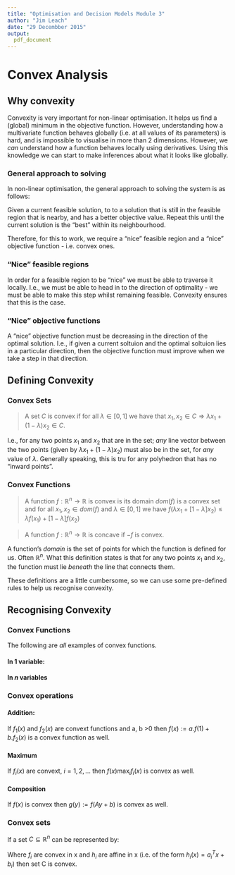 ```yaml
---
title: "Optimisation and Decision Models Module 3"
author: "Jim Leach"
date: "29 Decembber 2015"
output:
  pdf_document
---
```


# Convex Analysis

## Why convexity

Convexity is very important for non-linear optimisation. It helps us find a (global) minimum in the objective function. However, understanding how a multivariate function behaves globally (i.e. at all values of its parameters) is hard, and is impossible to visualise in more than 2 dimensions. However, we _can_ understand how a function behaves locally using derivatives. Using this knowledge we can start to make inferences about what it looks like globally. 

### General approach to solving

In non-linear optimisation, the general approach to solving the system is as follows:

Given a current feasible solution, to to a solution that is still in the feasible region that is nearby, and has a better objective value. Repeat this until the current solution is the "best" within its neighbourhood. 

Therefore, for this to work, we require a "nice" feasible region and a "nice" objective function - i.e. convex ones. 

### "Nice" feasible regions

In order for a feasible region to be "nice" we must be able to traverse it locally. I.e., we must be able to head in to the direction of optimality - we must be able to make this step whilst remaining feasible. Convexity ensures that this is the case. 

### "Nice" objective functions

A "nice" objective function must be decreasing in the direction of the optimal solution. I.e., if given a current soltuion and the optimal soltuion lies in a particular direction, then the objective function must improve when we take a step in that direction. 

## Defining Convexity

### Convex Sets

> A set $C$ is convex if for all $\lambda \in [0, 1]$ we have that $x_1, x_2 \in C \Rightarrow \lambda x_1 + (1-\lambda)x_2 \in C$.

I.e., for any two points $x_1$ and $x_2$ that are in the set; _any_ line vector between the two points (given by $\lambda x_1 + (1-\lambda)x_2$) must also be in the set, for _any_ value of $\lambda$. Generally speaking, this is tru for any polyhedron that has no "inward points". 

### Convex Functions

> A function $f: \mathbb{R}^n \rightarrow \mathbb{R}$ is convex is its domain $dom(f)$ is a convex set and for all $x_1, x_2 \in dom(f)$ and $\lambda \in [0, 1]$ we have $f(\lambda x_1 + [1-\lambda]x_2) \leq \lambda f(x_1) + [1-\lambda]f(x_2)$

> A function $f: \mathbb{R}^n \rightarrow \mathbb{R}$  is concave if $-f$ is convex. 

A function's _domain_ is the set of points for which the function is defined for us. Often $\mathbb{R}^n$. What this definition states is that for any two points $x_1$ and $x_2$, the function must lie _beneath_ the line that connects them. 

These definitions are a little cumbersome, so we can use some pre-defined rules to help us recognise convexity.

## Recognising Convexity

### Convex Functions

The following are _all_ examples of convex functions.

#### In 1 variable:

\begin{equation*}
\begin{split}
f(x) = ax + b \\
f(x) = x^2 + bx + c \\
f(x) = |x| \\
f(x) = -ln(x)\text{ for } x>0 \\
f(x) = \frac{1}{x}\text{ for } x>0 \\
f(x) = e^x
\end{split}
\end{equation*}

#### In $n$ variables
\begin{equation*}
\begin{split}
f(x) = a^Tx + b \\
f(x) = x^TMx + c^Tx \text{ where M is positive semi-definite} \\
f(x) = ||x|| \text{ where ||.|| is any norm} \\
f(x) = \sum_{i=1}^m -ln(b_i - a_i^Tx) \text{ for x satisfying } Ax <b
\end{split}
\end{equation*}

### Convex operations

#### Addition:

If $f_1(x)$ and $f_2(x)$ are convext functions and a, b >0 then $f(x) := a.f(1)+b.f_2(x)$ is a convex function as well.

#### Maximum

If $f_i(x)$ are convext, $i = 1, 2, ...$ then $f(x) \max_i f_i(x)$ is convex as well.

#### Composition

If $f(x)$ is convex then $g(y) := f(Ay+b)$ is convex as well.

### Convex sets

If a set $C \subseteq \mathbb{R}^n$ can be represented by:

\begin{equation*}
C = \{ x \in \mathbb{R}^n: \begin{split} f_i(x) \leq 0 \forall i = 1, ..., m_1 \\
                                      h_i(x) = 0 \forall i = 1, ..., m_2 \\    
                        \end{split}
\}
\end{equation*}

Where $f_i$ are convex in x and $h_i$ are affine in x (i.e. of the form $h_i(x) = a_i^Tx + b_i$) then set C is convex.
